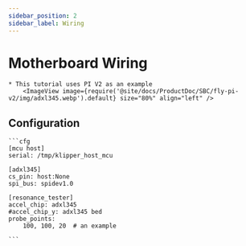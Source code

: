 ```yaml
---
sidebar_position: 2
sidebar_label: Wiring
---
```


# Motherboard Wiring

    * This tutorial uses PI V2 as an example
        <ImageView image={require('@site/docs/ProductDoc/SBC/fly-pi-v2/img/adxl345.webp').default} size="80%" align="left" />

## Configuration

    ```cfg
    [mcu host]
    serial: /tmp/klipper_host_mcu

    [adxl345]
    cs_pin: host:None
    spi_bus: spidev1.0

    [resonance_tester]
    accel_chip: adxl345
    #accel_chip_y: adxl345 bed
    probe_points:
        100, 100, 20  # an example

    ```
